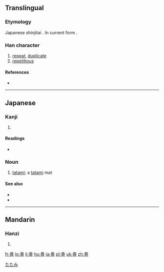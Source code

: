 {{also|疊}}
==Translingual==
{{ja-forms|畳|[[叠]]|疊}}
===Etymology===
Japanese shinjitai {{Han simp|疊|f=畾|t=田}}. In current form {{Han compound|田|冝}}.

===Han character===
{{Han char|rn=102|rad=田|as=07|sn=12|four=|canj=田月月一 (WBBM)}}

# [[repeat]], [[duplicate]]
# [[repetitious]]

====References====
* {{Han ref|kx=0764.041|dkj=21875|hdz=42544.011|uh=7573|ud=30067}}

----

==Japanese==

===Kanji===
{{ja-kanji|grade=c|rs=田07}}

# {{defn|lang=ja|sort=田07}}

====Readings====
* {{ja-readings|on=[[じょう]] (jō), [[ちょう]] (chō)|kun=[[たたむ]] (tatamu), [[たたみ]] (tatami), [[かさねる]] (kasaneru)|nanori=}}

===Noun===
{{ja-noun|k|count=|hira=たたみ|rom=tatami}}

# [[tatami]]; a [[tatami]] mat

====See also====
* {{term|和室||Japanase-style room|tr=[[わしつ]], [[washitsu]]|lang=ja}}
* {{term|布団||[[futon]], sleeping mattress|tr=[[ふとん]], [[futon]]|lang=ja}}

[[Category:1000 Japanese basic words|たたみ]]

----

==Mandarin==

===Hanzi===
{{cmn-hanzi|pin=[[dàng]] ([[dang4]]), [[dié]] ([[die2]])|wg=tang<sup>4</sup>, tieh<sup>2</sup>}}

# {{defn|lang=cmn|sort=田07}}

[[fr:畳]]
[[lo:畳]]
[[li:畳]]
[[hu:畳]]
[[ja:畳]]
[[pl:畳]]
[[uk:畳]]
[[zh:畳]]